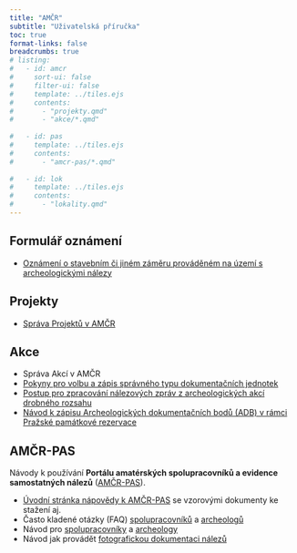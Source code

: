 ```yaml
---
title: "AMČR"
subtitle: "Uživatelská příručka"
toc: true
format-links: false
breadcrumbs: true
# listing:
#   - id: amcr
#     sort-ui: false
#     filter-ui: false
#     template: ../tiles.ejs
#     contents: 
#       - "projekty.qmd"
#       - "akce/*.qmd"
      
#   - id: pas
#     template: ../tiles.ejs
#     contents:
#       - "amcr-pas/*.qmd"
      
#   - id: lok
#     template: ../tiles.ejs
#     contents:
#       - "lokality.qmd"
---
```


## Formulář oznámení

- [Oznámení o stavebním či jiném záměru prováděném na území s archeologickými nálezy](oznameni.qmd)

## Projekty

- [Správa Projektů v AMČR](projekty.qmd)

## Akce

- Správa Akcí v AMČR
- [Pokyny pro volbu a zápis správného typu dokumentačních jednotek](akce/dj.qmd)
- [Postup pro zpracování nálezových zpráv z archeologických akcí drobného rozsahu](akce/drobne-akce.qmd)
- [Návod k zápisu Archeologických dokumentačních bodů (ADB) v rámci Pražské památkové rezervace](akce/adb.qmd)

<!-- ::: {#amcr .column-screen-inset-right}
::: -->

## AMČR-PAS

Návody k používání **Portálu amatérských spolupracovníků a evidence samostatných nálezů** ([AMČR-PAS](https://amcr-info.aiscr.cz/pas)). 

- [Úvodní stránka nápovědy k AMČR-PAS](amcr-pas/amcr-pas.qmd) se vzorovými dokumenty ke stažení aj.
- Často kladené otázky (FAQ) [spolupracovníků](amcr-pas/faq-spolupracovnici.qmd) a [archeologů](amcr-pas/faq-archeologove.qmd)
- Návod pro [spolupracovníky](amcr-pas/amater.qmd) a [archeology](amcr-pas/archeolog.qmd)
- Návod jak provádět [fotografickou dokumentaci nálezů](amcr-pas/foto.qmd)

<!-- ::: {#pas .column-screen-inset-right}
::: -->

<!-- ## Knihovna 3D

- [Správa Knihovny 3D](knihovna3d.qmd)

## Lokality

- [Zásady evidence nemovitých archeologických památek (lokalit)](lokality/lokality.qmd)

### Letecká archeologie

- [Metodika tvorby plánů archeologických objektů na základě šikmých leteckých snímků pro potřeby AMČR](lokality/plany.qmd)
- [Postup vektorizace archeologických objektů na základě šikmých leteckých snímků pro potřeby AMČR](lokality/vektorizace.qmd) -->

<!-- ::: {#lok .column-screen-inset-right}
::: -->
